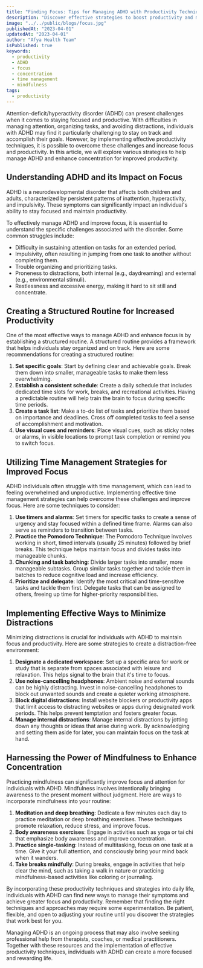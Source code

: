 ```yaml
---
title: "Finding Focus: Tips for Managing ADHD with Productivity Techniques"
description: "Discover effective strategies to boost productivity and manage ADHD with our expert tips on finding focus. Learn how to harness your strengths and overcome challenges to achieve your goals."
image: "../../public/blogs/focus.jpg"
publishedAt: "2023-04-01"
updatedAt: "2023-04-01"
author: "Afya Health Team"
isPublished: true
keywords:
  - productivity
  - ADHD
  - focus
  - concentration
  - time management
  - mindfulness
tags:
  - productivity
---
```


Attention-deficit/hyperactivity disorder (ADHD) can present challenges when it comes to staying focused and productive. With difficulties in managing attention, organizing tasks, and avoiding distractions, individuals with ADHD may find it particularly challenging to stay on track and accomplish their goals. However, by implementing effective productivity techniques, it is possible to overcome these challenges and increase focus and productivity. In this article, we will explore various strategies to help manage ADHD and enhance concentration for improved productivity.

## Understanding ADHD and its Impact on Focus

ADHD is a neurodevelopmental disorder that affects both children and adults, characterized by persistent patterns of inattention, hyperactivity, and impulsivity. These symptoms can significantly impact an individual's ability to stay focused and maintain productivity.

To effectively manage ADHD and improve focus, it is essential to understand the specific challenges associated with the disorder. Some common struggles include:

- Difficulty in sustaining attention on tasks for an extended period.
- Impulsivity, often resulting in jumping from one task to another without completing them.
- Trouble organizing and prioritizing tasks.
- Proneness to distractions, both internal (e.g., daydreaming) and external (e.g., environmental stimuli).
- Restlessness and excessive energy, making it hard to sit still and concentrate.

## Creating a Structured Routine for Increased Productivity

One of the most effective ways to manage ADHD and enhance focus is by establishing a structured routine. A structured routine provides a framework that helps individuals stay organized and on track. Here are some recommendations for creating a structured routine:

1. **Set specific goals**: Start by defining clear and achievable goals. Break them down into smaller, manageable tasks to make them less overwhelming.
2. **Establish a consistent schedule**: Create a daily schedule that includes dedicated time slots for work, breaks, and recreational activities. Having a predictable routine will help train the brain to focus during specific time periods.
3. **Create a task list**: Make a to-do list of tasks and prioritize them based on importance and deadlines. Cross off completed tasks to feel a sense of accomplishment and motivation.
4. **Use visual cues and reminders**: Place visual cues, such as sticky notes or alarms, in visible locations to prompt task completion or remind you to switch focus.

## Utilizing Time Management Strategies for Improved Focus

ADHD individuals often struggle with time management, which can lead to feeling overwhelmed and unproductive. Implementing effective time management strategies can help overcome these challenges and improve focus. Here are some techniques to consider:

1. **Use timers and alarms**: Set timers for specific tasks to create a sense of urgency and stay focused within a defined time frame. Alarms can also serve as reminders to transition between tasks.
2. **Practice the Pomodoro Technique**: The Pomodoro Technique involves working in short, timed intervals (usually 25 minutes) followed by brief breaks. This technique helps maintain focus and divides tasks into manageable chunks.
3. **Chunking and task batching**: Divide larger tasks into smaller, more manageable subtasks. Group similar tasks together and tackle them in batches to reduce cognitive load and increase efficiency.
4. **Prioritize and delegate**: Identify the most critical and time-sensitive tasks and tackle them first. Delegate tasks that can be assigned to others, freeing up time for higher-priority responsibilities.

## Implementing Effective Ways to Minimize Distractions

Minimizing distractions is crucial for individuals with ADHD to maintain focus and productivity. Here are some strategies to create a distraction-free environment:

1. **Designate a dedicated workspace**: Set up a specific area for work or study that is separate from spaces associated with leisure and relaxation. This helps signal to the brain that it's time to focus.
2. **Use noise-cancelling headphones**: Ambient noise and external sounds can be highly distracting. Invest in noise-cancelling headphones to block out unwanted sounds and create a quieter working atmosphere.
3. **Block digital distractions**: Install website blockers or productivity apps that limit access to distracting websites or apps during designated work periods. This helps prevent temptation and fosters greater focus.
4. **Manage internal distractions**: Manage internal distractions by jotting down any thoughts or ideas that arise during work. By acknowledging and setting them aside for later, you can maintain focus on the task at hand.

## Harnessing the Power of Mindfulness to Enhance Concentration

Practicing mindfulness can significantly improve focus and attention for individuals with ADHD. Mindfulness involves intentionally bringing awareness to the present moment without judgment. Here are ways to incorporate mindfulness into your routine:

1. **Meditation and deep breathing**: Dedicate a few minutes each day to practice meditation or deep breathing exercises. These techniques promote relaxation, reduce stress, and improve focus.
2. **Body awareness exercises**: Engage in activities such as yoga or tai chi that emphasize body awareness and improve concentration.
3. **Practice single-tasking**: Instead of multitasking, focus on one task at a time. Give it your full attention, and consciously bring your mind back when it wanders.
4. **Take breaks mindfully**: During breaks, engage in activities that help clear the mind, such as taking a walk in nature or practicing mindfulness-based activities like coloring or journaling.

By incorporating these productivity techniques and strategies into daily life, individuals with ADHD can find new ways to manage their symptoms and achieve greater focus and productivity. Remember that finding the right techniques and approaches may require some experimentation. Be patient, flexible, and open to adjusting your routine until you discover the strategies that work best for you.

Managing ADHD is an ongoing process that may also involve seeking professional help from therapists, coaches, or medical practitioners. Together with these resources and the implementation of effective productivity techniques, individuals with ADHD can create a more focused and rewarding life.
